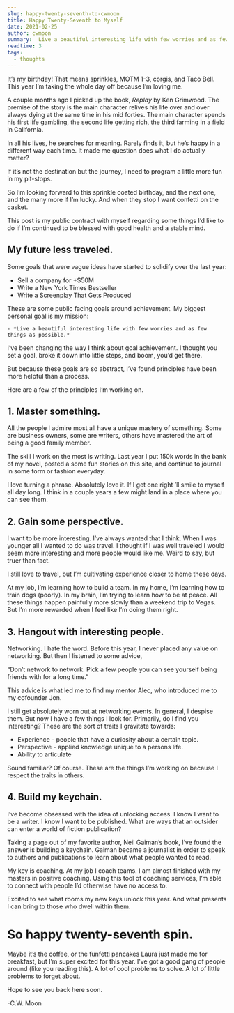 ```yaml
---
slug: happy-twenty-seventh-to-cwmoon
title: Happy Twenty-Seventh to Myself
date: 2021-02-25
author: cwmoon
summary:  Live a beautiful interesting life with few worries and as few things as possible.
readtime: 3
tags:
  - thoughts
---
```


It’s my birthday! That means sprinkles, MOTM 1-3, corgis, and Taco Bell. This year I’m taking the whole day off because I’m loving me. 

A couple months ago I picked up the book, *Replay* by Ken Grimwood. The premise of the story is the main character relives his life over and over always dying at the same time in his mid forties. The main character spends his first life gambling, the second life getting rich, the third farming in a field in California.

In all his lives, he searches for meaning. Rarely finds it, but he’s happy in a different way each time. It made me question does what I do actually matter?

If it’s not the destination but the journey, I need to program a little more fun in my pit-stops. 

So I’m looking forward to this sprinkle coated birthday, and the next one, and the many more if I’m lucky. And when they stop I want confetti on the casket. 

This post is my public contract with myself regarding some things I’d like to do if I’m continued to be blessed with good health and a stable mind. 

## My future less traveled. 

Some goals that were vague ideas have started to solidify over the last year: 

- Sell a company for +$50M
- Write a New York Times Bestseller
- Write a Screenplay That Gets Produced

These are some public facing goals around achievement. My biggest personal goal is my mission:

	- *Live a beautiful interesting life with few worries and as few things as possible.*


I’ve been changing the way I think about goal achievement. I thought you set a goal, broke it down into little steps, and boom, you’d get there. 

But because these goals are so abstract, I’ve found principles have been more helpful than a process. 

Here are a few of the principles I’m working on. 

## 1. Master something.

All the people I admire most all have a unique mastery of something. Some are business owners, some are writers, others have mastered the art of being a good family member. 

The skill I work on the most is writing. Last year I put 150k words in the bank of my novel, posted a some fun stories on this site, and continue to journal in some form or fashion everyday. 

I love turning a phrase. Absolutely love it. If I get one right ’ll smile to myself all day long. I think in a couple years a few might land in a place where you can see them. 


## 2. Gain some perspective. 

I want to be more interesting. I’ve always wanted that I think. When I was younger all I wanted to do was travel. I thought if I was well traveled I would seem more interesting and more people would like me. Weird to say, but truer than fact. 

I still love to travel, but I’m cultivating experience closer to home these days. 

At my job, I’m learning how to build a team. In my home, I’m learning how to train dogs (poorly). In my brain, I’m trying to learn how to be at peace. All these things happen painfully more slowly than a weekend trip to Vegas. But I’m more rewarded when I feel like I’m doing them right. 

## 3. Hangout with interesting people.

Networking. I hate the word. Before this year, I never placed any value on networking. But then I listened to some advice, 

“Don’t network to network. Pick a few people you can see yourself being friends with for a long time.”

This advice is what led me to find my mentor Alec, who introduced me to my cofounder Jon. 

I still get absolutely worn out at networking events. In general, I despise them. But now I have a few things I look for. Primarily, do I find you interesting? These are the sort of traits I gravitate towards:

- Experience - people that have a curiosity about a certain topic. 
- Perspective - applied knowledge unique to a persons life. 
- Ability to articulate

Sound familiar? Of course. These are the things I’m working on because I respect the traits in others. 

## 4. Build my keychain. 

I’ve become obsessed with the idea of unlocking access. I know I want to be a writer. I know I want to be published. What are ways that an outsider can enter a world of fiction publication?

Taking a page out of my favorite author, Neil Gaiman’s book, I’ve found the answer is building a keychain. Gaiman became a journalist in order to speak to authors and publications to learn about what people wanted to read. 

My key is coaching. At my job I coach teams. I am almost finished with my masters in positive coaching. Using this tool of coaching services, I’m able to connect with people I’d otherwise have no access to. 

Excited to see what rooms my new keys unlock this year. And what presents I can bring to those who dwell within them. 

# So happy twenty-seventh spin. 

Maybe it’s the coffee, or the funfetti pancakes Laura just made me for breakfast, but I’m super excited for this year. I’ve got a good gang of people around (like you reading this). A lot of cool problems to solve. A lot of little problems to forget about. 

Hope to see you back here soon.

-C.W. Moon







